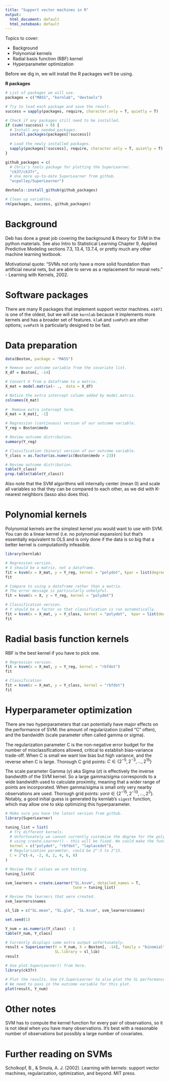 ```yaml
---
title: "Support vector machines in R"
output:
  html_document: default
  html_notebook: default
---
```


Topics to cover:

* Background
* Polynomial kernels
* Radial basis function (RBF) kernel
* Hyperparameter optimization

Before we dig in, we will install the R packages we'll be using.

**R packages**
```r
# List of packages we will use.
packages = c("MASS", "kernlab", "devtools")

# Try to load each package and save the result.
success = sapply(packages, require, character.only = T, quietly = T)

# Check if any packages still need to be installed.
if (sum(!success) > 0) {
  # Install any needed packages.
  install.packages(packages[!success])
  
  # Load the newly installed packages.
  sapply(packages[!success], require, character.only = T, quietly = T)
}

github_packages = c(
  # Chris's tools package for plotting the SuperLearner.
  "ck37/ck37r",
  # Use more up-to-date SuperLearner from github.
  "ecpolley/SuperLearner")

devtools::install_github(github_packages)

# Clean up variables.
rm(packages, success, github_packages)
```

# Background

Deb has done a great job covering the background & theory for SVM in the python materials. See also Intro to Statistical Learning Chapter 9, Applied Predictive Modeling sections 7.3, 13.4, 13.7.4, or pretty much any other machine learning textbook.

Motivational quote: "SVMs not only have a more solid foundation than artificial neural nets, but are able to serve as a replacement for neural nets." - Learning with Kernels, 2002.

# Software packages

There are many R packages that implement support vector machines. `e1071` is one of the oldest, but we will use `kernlab` because it implements more kernels and has a broader set of features. `klaR` and `svmPath` are other options; `svmPath` is particularly designed to be fast.

# Data preparation

```r
data(Boston, package = "MASS")

# Remove our outcome variable from the covariate list.
X_df = Boston[, -14]

# Convert X from a dataframe to a matrix.
X_mat = model.matrix(~ .,  data = X_df)

# Notice the extra intercept column added by model.matrix.
colnames(X_mat)
                 
#  Remove extra intercept term.
X_mat = X_mat[, -1]

# Regression (continuous) version of our outcome variable.
Y_reg = Boston$medv

# Review outcome distribution.
summary(Y_reg)

# Classification (binary) version of our outcome variable.
Y_class = as.factor(as.numeric(Boston$medv > 23))

# Review outcome distribution.
table(Y_class)
prop.table(table(Y_class))

```

Also note that the SVM algorithms will internally center (mean 0) and scale all variables so that they can be compared to each other, as we did with K-nearest neighbors (lasso also does this).

# Polynomial kernels

Polynomial kernels are the simplest kernel you would want to use with SVM. You can do a linear kernel (i.e. no polynomial expansion) but that's essentially equivalent to OLS and is only done if the data is so big that a better kernel is computationlly infeasible. 

```r
library(kernlab)

# Regression version.
# X should be a matrix, not a dataframe.
fit = ksvm(x = X_mat, y = Y_reg, kernel = "polydot", kpar = list(degree = 3))
fit

# Compare to using a dataframe rather than a matrix.
# The error message is particularly unhelpful.
fit = ksvm(x = X, y = Y_reg, kernel = "polydot")

# Classification version.
# Y should be a factor so that classification is run automatically.
fit = ksvm(x = X_mat, y = Y_class, kernel = "polydot",  kpar = list(degree = 3))
fit

```

# Radial basis function kernels

RBF is the best kernel if you have to pick one.

```r

# Regression version.
fit = ksvm(x = X_mat, y = Y_reg, kernel = "rbfdot")
fit

# Classification
fit = ksvm(x = X_mat, y = Y_class, kernel = "rbfdot")
fit

```

# Hyperparameter optimization

There are two hyperparameters that can potentially have major effects on the performance of SVM: the amount of regularization (called "C" often), and the bandwidth (scale parameter often called gamma or sigma).

The regularization parameter C is the non-negative error budget for the number of misclassifications allowed, critical to establish bias-variance trade-off. When C is small we want low bias but high variance, and the reverse when C is large. Thorough C grid points: $C \in \{2^{−5},2^{−3},...,2^{15}\}$

The scale parameter Gamma ($\gamma$) aka Sigma ($\sigma$) is effectively the inverse bandwidth of the SVM kernel. So a large gamma/sigma corresponds to a wide bandwidth used to calculate proximity, meaning that a wider range of points are incorporated.  When gamma/sigma is small only very nearby observations are used. Thorough grid points: $\gamma or \sigma \in \{2^{-15}, 2^{-13}, ..., 2^{3}\}$. Notably, a good initial guess is generated by kernlab's `sigest` function, which may allow one to skip optimizing this hyperparameter.

```r

# Make sure you have the latest version from github.
library(SuperLearner)

tuning_list = list(
  # Try different kernels.
  # Unfortunately we cannot currently customize the degree for the polynomial kernel when
  # using create.Learner() - this will be fixed. We could make the functions manually though.
  kernel = c("polydot", "rbfdot", "laplacedot"),
  # Regularization parameter, could be 2^-5 to 2^15.
  C = 2^c(-4, -2, 0, 2, 4, 6, 8)
)

# Review the C values we are testing.
tuning_list$C

svm_learners = create.Learner("SL.ksvm", detailed_names = T,
                              tune = tuning_list)

# Review the learners that were created.
svm_learners$names

sl_lib = c("SL.mean", "SL.glm", "SL.ksvm", svm_learners$names)

set.seed(1)

Y_num = as.numeric(Y_class) - 1
table(Y_num, Y_class)

# Currently displays some extra output unfortunately.
result = SuperLearner(Y = Y_num, X = Boston[, -14], family = "binomial",
                      SL.library = sl_lib)
result

# Use plot.SuperLearner() from here.
library(ck37r)

# Plot the results. Use CV.SuperLearner to also plot the SL performance.
# We need to pass in the outcome variable for this plot.
plot(result, Y_num)
```

# Other notes

SVM has to compute the kernel function for every pair of observations, so it is not ideal when you have many observations. It's best with a reasonable number of observations but possibly a large number of covariates.

# Further reading on SVMs

Scholkopf, B., & Smola, A. J. (2002). Learning with kernels: support vector machines, regularization, optimization, and beyond. MIT press.